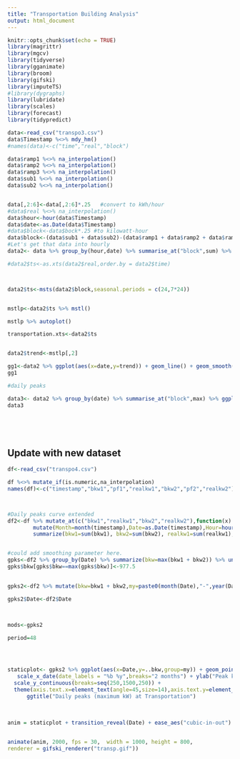 ```yaml
---
title: "Transportation Building Analysis"
output: html_document
---
```


```r
knitr::opts_chunk$set(echo = TRUE)
library(magrittr)
library(mgcv)
library(tidyverse)
library(gganimate)
library(broom)
library(gifski)
library(imputeTS)
#library(dygraphs)
library(lubridate)
library(scales)
library(forecast)
library(tidypredict)

```


```r
data<-read_csv("transpo3.csv")
data$Timestamp %<>% mdy_hm() 
#names(data)<-c("time","real","block")

data$ramp1 %<>% na_interpolation() 
data$ramp2 %<>% na_interpolation()
data$ramp3 %<>% na_interpolation()
data$sub1 %<>% na_interpolation()
data$sub2 %<>% na_interpolation()


data[,2:6]<-data[,2:6]*.25   #convert to kWh/hour
#data$real %<>% na_interpolation()
data$hour<-hour(data$Timestamp)
data$date<-as.Date(data$Timestamp)
#data$block<-data$bock*.25 #to kilowatt-hour
data$block<-(data$sub1 + data$sub2)-(data$ramp1 + data$ramp2 + data$ramp3)
#Let's get that data into hourly
data2<- data %>% group_by(hour,date) %>% summarise_at("block",sum) %>% mutate(time=paste0(date," ",hour,":","00")) %>% mutate_at("time",ymd_hm) %>% arrange(time)

#data2$ts<-as.xts(data2$real,order.by = data2$time)



data2$ts<-msts(data2$block,seasonal.periods = c(24,7*24))


mstlp<-data2$ts %>% mstl()

mstlp %>% autoplot()

transportation.xts<-data2$ts


data2$trend<-mstlp[,2]

gg1<-data2 %>% ggplot(aes(x=date,y=trend)) + geom_line() + geom_smooth()   + scale_x_date(date_labels = "%b %y",breaks="2 months") + ylab("kWh/hr") + xlab("Date")+ theme(axis.text.x=element_text(angle=45)) + ggtitle("Decomposition: Transportation Trend")
gg1

#daily peaks

data3<- data2 %>% group_by(date) %>% summarise_at("block",max) %>% ggplot(aes(x=date,y=block)) + geom_line() + geom_smooth()   + scale_x_date(date_labels = "%b %y",breaks="2 months") + ylab("Peak kWh/hr") + xlab("Date")+ scale_y_continuous(breaks=seq(250,1500,250)) + theme(axis.text.x=element_text(angle=45)) + ggtitle("Daily peaks (maximum kW) at Transportation")
data3



  
```

## Update with new dataset
```r
df<-read_csv("transpo4.csv")

df %<>% mutate_if(is.numeric,na_interpolation)
names(df)<-c("timestamp","bkw1","pf1","realkw1","bkw2","pf2","realkw2")



#Daily peaks curve extended 
df2<-df %>% mutate_at(c("bkw1","realkw1","bkw2","realkw2"),function(x) x*.25) %>%   
        mutate(Month=month(timestamp),Date=as.Date(timestamp),Hour=hour(timestamp)) %>% group_by(Date,Hour) %>%
        summarize(bkw1=sum(bkw1), bkw2=sum(bkw2), realkw1=sum(realkw1), realkw2=sum(realkw2),pf2=mean(pf2),pf1=mean(pf1)) %>% ungroup() %>%         mutate(timestamp=paste0(Date," ",Hour,":00") %>% ymd_hm())


#could add smoothing parameter here.                           
gpks<-df2 %>% group_by(Date) %>% summarize(bkw=max(bkw1 + bkw2)) %>% ungroup() %>% mutate(my=paste0(month(Date),"-",year(Date)))
gpks$bkw[gpks$bkw==max(gpks$bkw)]<-977.5 
                 

gpks2<-df2 %>% mutate(bkw=bkw1 + bkw2,my=paste0(month(Date),"-",year(Date)),weekly=Date %>% as.POSIXlt %>% (function(x){ y<-x$wday})) %>% group_by(my) %>% nest() %>% mutate(mods=map(data, ~gam(.$bkw ~ s(.$Hour,bs="cr",k=24) + s(.$weekly,bs="ps",k=7),family=gaussian))) %>% mutate(aug=map(mods,~augment(.x))) %>% unnest(aug) %>% ungroup()

gpks2$Date<-df2$Date
      

                                                           
mods<-gpks2 

period=48




staticplot<- gpks2 %>% ggplot(aes(x=Date,y=..bkw,group=my)) + geom_point() + geom_line(aes(x=Date,y=.fitted)) +   
   scale_x_date(date_labels = "%b %y",breaks="2 months") + ylab("Peak kWh/hr") + xlab("Date")+ 
  scale_y_continuous(breaks=seq(250,1500,250)) + 
  theme(axis.text.x=element_text(angle=45,size=14),axis.text.y=element_text(size=14)) + 
      ggtitle("Daily peaks (maximum kW) at Transportation") 
      
      
                                                                                                 
anim = staticplot + transition_reveal(Date) + ease_aes("cubic-in-out")


animate(anim, 2000, fps = 30,  width = 1000, height = 800, 
renderer = gifski_renderer("transp.gif"))



```

